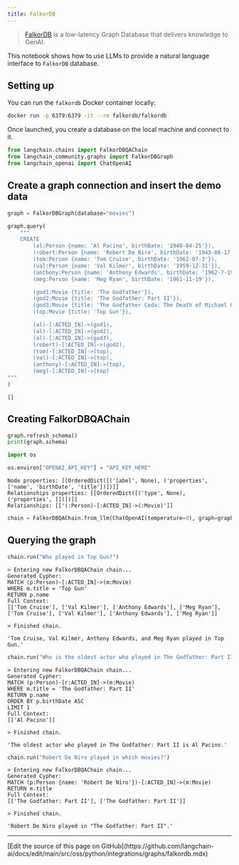 ```yaml
---
title: FalkorDB
---
```


>[FalkorDB](https://www.falkordb.com/) is a low-latency Graph Database that delivers knowledge to GenAI.

This notebook shows how to use LLMs to provide a natural language interface to `FalkorDB` database.

## Setting up

You can run the `falkordb` Docker container locally:

```bash
docker run -p 6379:6379 -it --rm falkordb/falkordb
```

Once launched, you create a database on the local machine and connect to it.

```python
from langchain.chains import FalkorDBQAChain
from langchain_community.graphs import FalkorDBGraph
from langchain_openai import ChatOpenAI
```

## Create a graph connection and insert the demo data

```python
graph = FalkorDBGraph(database="movies")
```

```python
graph.query(
    """
    CREATE
        (al:Person {name: 'Al Pacino', birthDate: '1940-04-25'}),
        (robert:Person {name: 'Robert De Niro', birthDate: '1943-08-17'}),
        (tom:Person {name: 'Tom Cruise', birthDate: '1962-07-3'}),
        (val:Person {name: 'Val Kilmer', birthDate: '1959-12-31'}),
        (anthony:Person {name: 'Anthony Edwards', birthDate: '1962-7-19'}),
        (meg:Person {name: 'Meg Ryan', birthDate: '1961-11-19'}),

        (god1:Movie {title: 'The Godfather'}),
        (god2:Movie {title: 'The Godfather: Part II'}),
        (god3:Movie {title: 'The Godfather Coda: The Death of Michael Corleone'}),
        (top:Movie {title: 'Top Gun'}),

        (al)-[:ACTED_IN]->(god1),
        (al)-[:ACTED_IN]->(god2),
        (al)-[:ACTED_IN]->(god3),
        (robert)-[:ACTED_IN]->(god2),
        (tom)-[:ACTED_IN]->(top),
        (val)-[:ACTED_IN]->(top),
        (anthony)-[:ACTED_IN]->(top),
        (meg)-[:ACTED_IN]->(top)
"""
)
```

```output
[]
```

## Creating FalkorDBQAChain

```python
graph.refresh_schema()
print(graph.schema)

import os

os.environ["OPENAI_API_KEY"] = "API_KEY_HERE"
```

```output
Node properties: [[OrderedDict([('label', None), ('properties', ['name', 'birthDate', 'title'])])]]
Relationships properties: [[OrderedDict([('type', None), ('properties', [])])]]
Relationships: [['(:Person)-[:ACTED_IN]->(:Movie)']]
```

```python
chain = FalkorDBQAChain.from_llm(ChatOpenAI(temperature=0), graph=graph, verbose=True)
```

## Querying the graph

```python
chain.run("Who played in Top Gun?")
```

```output
> Entering new FalkorDBQAChain chain...
Generated Cypher:
MATCH (p:Person)-[:ACTED_IN]->(m:Movie)
WHERE m.title = 'Top Gun'
RETURN p.name
Full Context:
[['Tom Cruise'], ['Val Kilmer'], ['Anthony Edwards'], ['Meg Ryan'], ['Tom Cruise'], ['Val Kilmer'], ['Anthony Edwards'], ['Meg Ryan']]

> Finished chain.
```

```output
'Tom Cruise, Val Kilmer, Anthony Edwards, and Meg Ryan played in Top Gun.'
```

```python
chain.run("Who is the oldest actor who played in The Godfather: Part II?")
```

```output
> Entering new FalkorDBQAChain chain...
Generated Cypher:
MATCH (p:Person)-[r:ACTED_IN]->(m:Movie)
WHERE m.title = 'The Godfather: Part II'
RETURN p.name
ORDER BY p.birthDate ASC
LIMIT 1
Full Context:
[['Al Pacino']]

> Finished chain.
```

```output
'The oldest actor who played in The Godfather: Part II is Al Pacino.'
```

```python
chain.run("Robert De Niro played in which movies?")
```

```output
> Entering new FalkorDBQAChain chain...
Generated Cypher:
MATCH (p:Person {name: 'Robert De Niro'})-[:ACTED_IN]->(m:Movie)
RETURN m.title
Full Context:
[['The Godfather: Part II'], ['The Godfather: Part II']]

> Finished chain.
```

```output
'Robert De Niro played in "The Godfather: Part II".'
```

---

<Callout icon="pen-to-square" iconType="regular">
  [Edit the source of this page on GitHub](https://github.com/langchain-ai/docs/edit/main/src/oss/python/integrations/graphs/falkordb.mdx)
</Callout>
